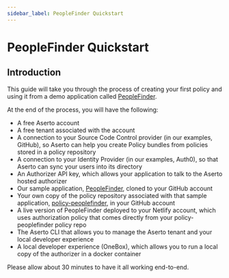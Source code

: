 ```yaml
---
sidebar_label: PeopleFinder Quickstart
---
```


# PeopleFinder Quickstart

## Introduction

This guide will take you through the process of creating your first policy and using it from a 
demo application called [PeopleFinder](https://github.com/aserto-demo/peoplefinder).

At the end of the process, you will have the following:
*   A free Aserto account
*   A free tenant associated with the account
*   A connection to your Source Code Control provider (in our examples, GitHub), so Aserto can help you create Policy bundles from policies stored in a policy repository
*   A connection to your Identity Provider (in our examples, Auth0), so that Aserto can sync your users into its directory
*   An Authorizer API key, which allows your application to talk to the Aserto hosted authorizer 
*   Our sample application, [PeopleFinder](https://github.com/aserto-demo/peoplefinder), cloned to your GitHub account
*   Your own copy of the policy repository associated with that sample application, [policy-peoplefinder](https://github.com/aserto-dev/policy-peoplefinder), in your GitHub account
*   A live version of PeopleFinder deployed to your Netlify account, which uses authorization policy that comes directly from your policy-peoplefinder policy repo
*   The Aserto CLI that allows you to manage the Aserto tenant and your local developer experience
*   A local developer experience (OneBox), which allows you to run a local copy of the authorizer in a docker container

Please allow about 30 minutes to have it all working end-to-end.
